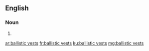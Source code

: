 ==English==

===Noun===
{{head|en|plural}}

# {{plural of|ballistic vest|lang=en}}

[[ar:ballistic vests]]
[[fr:ballistic vests]]
[[ku:ballistic vests]]
[[mg:ballistic vests]]